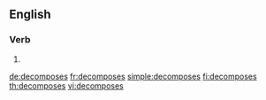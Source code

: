 
==English==

===Verb===
{{head|en|verb form}}

# {{en-third-person singular of|decompose}}

[[de:decomposes]]
[[fr:decomposes]]
[[simple:decomposes]]
[[fi:decomposes]]
[[th:decomposes]]
[[vi:decomposes]]